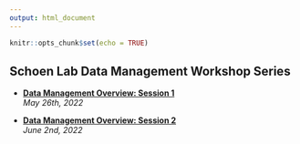 ```yaml
---
output: html_document
---
```

  ```r
knitr::opts_chunk$set(echo = TRUE)
```

## **Schoen Lab Data Management Workshop Series**

* [**Data Management Overview: Session 1**](slides/data_mgmt_part1.html)  
*May 26th, 2022*
  
* [**Data Management Overview: Session 2**]()  
*June 2nd, 2022*
  